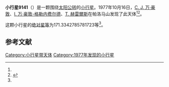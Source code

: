 {{Infobox planet
| bgcolour = #FFFFC0
| name = 9141 Kapur
| symbol = 
| image = 
| caption = 
| discovery = yes
| discovery_ref = 
| discoverer = [[C._J._万·豪敦|C. J. 万·豪敦]]、[[I._万·豪敦-格勒内费尔德|I. 万·豪敦-格勒内费尔德]]、[[T._赫雷爾斯|T. 赫雷爾斯]]
| discovery_site = [[帕洛马山|帕洛马山]] 
| discovered = 1977年10月16日
| designations = yes
| mp_name = 
| named_after = 
| alt_names = 5174 T-3/ 1970 KE / 1989 WL4
| mp_category = [[主带小行星|主带小行星]]
| orbit_ref = <ref name="a">[http://ssd.jpl.nasa.gov/sbdb.cgi?sstr=9141 9141 Kapur] {{Wayback|url=http://ssd.jpl.nasa.gov/sbdb.cgi?sstr=9141 |date=20201124034542 }}，小行星數據庫瀏覽器（JPL Small-Body Database Browser）－[[美国国家航空航天局|美国国家航空航天局]]喷气推进实验室</ref>
| epoch = 2456400.5 (2013年4月18日更新)
| aphelion = {{convert|3.770486593185692|AU|km|3|abbr=on|lk=out}}
| perihelion = {{convert|2.595658477040291|AU|km|3|abbr=on}}
| semimajor = {{convert|3.183072535112991|AU|km|3|abbr=on}}
| eccentricity = 0.184543095
| period = 2074.284059 [[日|日]]<br />5.68[[儒略年|儒略年]]
| avg_speed = 
| inclination = 13.06730119835207
| asc_node = 82.82268246712471
| mean_anomaly = 
| arg_peri = 171.3342785781723
| satellites = 
| physical_characteristics = yes
| dimensions = 
| mass = 
| density = 
| surface_grav = 
| escape_velocity = 
| sidereal_day = 
| axial_tilt = 
| pole_ecliptic_lat = 
| pole_ecliptic_lon = 
| albedo = 
| temperatures= 
| temp_name1 = 
| mean_temp_1 = 
| max_temp_1 = 
| temp_name2 = 
| max_temp_2 = 
| spectral_type = 
| abs_magnitude = 171.3342785781723
}}

'''小行星9141'''（{{lang-en|9141 Kapur}}）是一颗围绕[[太阳|太阳]][[公转|公转]]的[[小行星|小行星]]。1977年10月16日，[[C._J._万·豪敦|C. J. 万·豪敦]]、[[I._万·豪敦-格勒内费尔德|I. 万·豪敦-格勒内费尔德]]、[[T._赫雷爾斯|T. 赫雷爾斯]]在帕洛马山发现了此天体<ref name="a" /><ref>{{cite news|title=小行星列表|url=http://cfa-www.harvard.edu/iau/lists/NumberedMPs.txt|accessdate=2013-07-08|newspaper=哈佛大学|archive-date=2008-05-17|archive-url=https://web.archive.org/web/20080517010638/http://cfa-www.harvard.edu/iau/lists/NumberedMPs.txt|dead-url=no}}</ref>。

这颗小行星的[[绝对星等|绝对星等]]为171.3342785781723等<ref name="a" />。

==参考文献==
{{reflist}}
{{Minor Planet Number|[[小行星9140|小行星9140]]|[[小行星9142|小行星9142]]}}

{{小天体}}

[[Category:小行星带天体|Category:小行星带天体]]
[[Category:1977年发现的小行星|Category:1977年发现的小行星]]

{{asteroid-stub}}